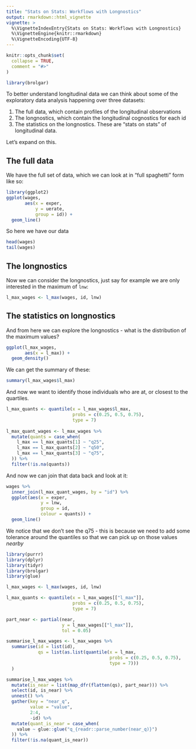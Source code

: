 ```yaml
---
title: "Stats on Stats: Workflows with Longnostics"
output: rmarkdown::html_vignette
vignette: >
  %\VignetteIndexEntry{Stats on Stats: Workflows with Longnostics}
  %\VignetteEngine{knitr::rmarkdown}
  %\VignetteEncoding{UTF-8}
---
```


```r
knitr::opts_chunk$set(
  collapse = TRUE,
  comment = "#>"
)
```

```r
library(brolgar)
```

To better understand longitudinal data we can think about some of the exploratory data analysis happening over three datasets:

1. The full data, which contain profiles of the longitudinal observations
2. The longnostics, which contain the longitudinal cognostics for each id
3. The statistics on the longnostics. These are "stats on stats" of longitudinal data.

Let's expand on this.

## The full data

We have the full set of data, which we can look at in "full spaghetti" form like so:

```r
library(ggplot2)
ggplot(wages,
       aes(x = exper,
           y = uerate,
           group = id)) + 
  geom_line()
```

So here we have our data
```r
head(wages)
tail(wages)
```

## The longnostics

Now we can consider the longnostics, just say for example we are only interested in the maximum of `lnw`:

```r
l_max_wages <- l_max(wages, id, lnw)
```

## The statistics on longnostics

And from here we can explore the longnostics - what is the distribution of the maximum values?

```r
ggplot(l_max_wages,
       aes(x = l_max)) + 
  geom_density()
```

We can get the summary of these:

```r
summary(l_max_wages$l_max)
```

And now we want to identify those individuals who are at, or closest to the quartiles.

```r
l_max_quants <- quantile(x = l_max_wages$l_max,
                         probs = c(0.25, 0.5, 0.75),
                         type = 7)
                        
l_max_quant_wages <- l_max_wages %>%
  mutate(quants = case_when(
    l_max == l_max_quants[1] ~ "q25",
    l_max == l_max_quants[2] ~ "q50",
    l_max == l_max_quants[3] ~ "q75",
  )) %>%
  filter(!is.na(quants))

```

And now we can join that data back and look at it:

```r
wages %>%
  inner_join(l_max_quant_wages, by = "id") %>%
  ggplot(aes(x = exper,
             y = lnw,
             group = id,
             colour = quants)) + 
  geom_line()
```

We notice that we don't see the q75 - this is because we need to add some tolerance around the quantiles so that we can pick up on those values _nearby_

```r
library(purrr)
library(dplyr)
library(tidyr)
library(brolgar)
library(glue)

l_max_wages <- l_max(wages, id, lnw)

l_max_quants <- quantile(x = l_max_wages[["l_max"]],
                         probs = c(0.25, 0.5, 0.75),
                         type = 7)

part_near <- partial(near,
                     y = l_max_wages[["l_max"]],
                     tol = 0.05)

summarise_l_max_wages <- l_max_wages %>%
  summarise(id = list(id), 
            qs = list(as.list(quantile(x = l_max,
                                       probs = c(0.25, 0.5, 0.75),
                                       type = 7)))
  )

summarise_l_max_wages %>%
  mutate(is_near = list(map_dfr(flatten(qs), part_near))) %>% 
  select(id, is_near) %>%
  unnest() %>%
  gather(key = "near_q",
         value = "value",
         2:4,
         -id) %>%
  mutate(quant_is_near = case_when(
    value ~ glue::glue("q_{readr::parse_number(near_q)}")
  )) %>%
  filter(!is.na(quant_is_near))
```

